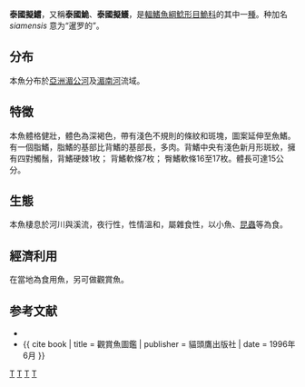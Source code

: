 {{Speciesbox
| name = 泰國擬鱨
| status = NE
| genus = Pseudomystus
| species = siamensis
| authority = {{le|查爾斯·塔特·里根|Charles Tate Regan|Regan}}, 1913
| synonyms = 
*''Leiocassis bicolor''<br /><small>Fowler, 1934</small>
*''Leiocassis siamensis''<br /><small>Fowler, 1934</small>
}}

'''泰國擬鱨'''，又稱'''泰國鮠'''、'''泰國擬鱯'''，是[[輻鰭魚綱|輻鰭魚綱]][[鯰形目|鯰形目]][[鮠科|鮠科]]的其中一[[種|種]]。种加名 ''siamensis'' 意为“暹罗的”。

==分布==
本魚分布於[[亞洲|亞洲]][[湄公河|湄公河]]及[[湄南河|湄南河]]流域。

==特徵==
本魚體格健壯，體色為深褐色，帶有淺色不規則的條紋和斑塊，圖案延伸至魚鰭。有一個脂鰭，脂鰭的基部比背鰭的基部長，多肉。背鰭中央有淺色新月形斑紋，擁有四對觸鬚，背鰭硬棘1枚； 背鰭軟條7枚； 臀鰭軟條16至17枚。體長可達15公分。

==生態==
本魚棲息於河川與溪流，夜行性，性情溫和，屬雜食性，以小魚、[[昆蟲|昆蟲]]等為食。

==經濟利用==
在當地為食用魚，另可做觀賞魚。

==参考文献==
{{refbegin}}
*{{FishBase_species|genus=Pseudomystus|species=siamensis|year=2011|month=12}}
*{{ cite book | title = 觀賞魚圖鑑 | publisher = 貓頭鷹出版社 | date = 1996年6月 }}
{{refend}}
{{Taxonbar|from=Q1073884}}

[[Category:觀賞魚|T]]
[[Category:食用鱼|T]]
[[Category:擬鱨屬|T]]
[[Category:1913年描述的鱼类|T]]